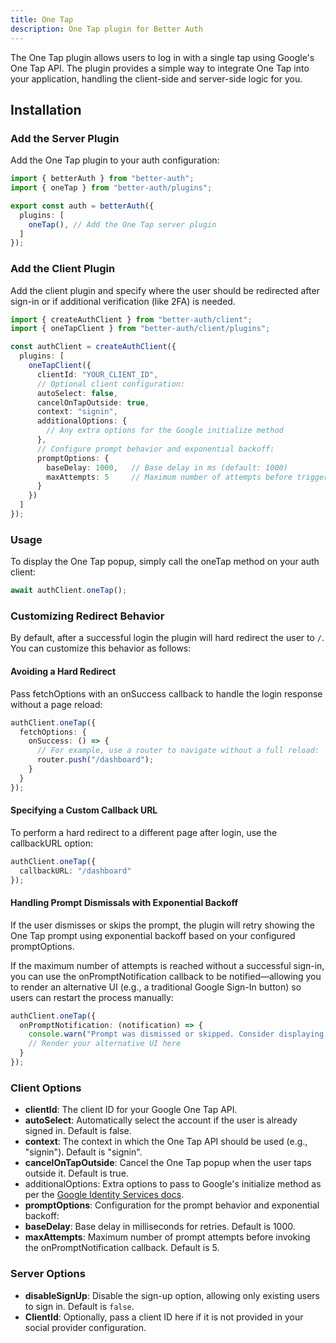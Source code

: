 ```yaml
---
title: One Tap
description: One Tap plugin for Better Auth
---
```


The One Tap plugin allows users to log in with a single tap using Google's One Tap API. The plugin
provides a simple way to integrate One Tap into your application, handling the client-side and server-side logic for you.

## Installation

### Add the Server Plugin

Add the One Tap plugin to your auth configuration:

```ts title="auth.ts"
import { betterAuth } from "better-auth";
import { oneTap } from "better-auth/plugins";

export const auth = betterAuth({
  plugins: [
    oneTap(), // Add the One Tap server plugin
  ]
});
```

### Add the Client Plugin

Add the client plugin and specify where the user should be redirected after sign-in or if additional verification (like 2FA) is needed.


```ts
import { createAuthClient } from "better-auth/client";
import { oneTapClient } from "better-auth/client/plugins";

const authClient = createAuthClient({
  plugins: [
    oneTapClient({
      clientId: "YOUR_CLIENT_ID",
      // Optional client configuration:
      autoSelect: false,
      cancelOnTapOutside: true,
      context: "signin",
      additionalOptions: {
        // Any extra options for the Google initialize method
      },
      // Configure prompt behavior and exponential backoff:
      promptOptions: {
        baseDelay: 1000,   // Base delay in ms (default: 1000)
        maxAttempts: 5     // Maximum number of attempts before triggering onPromptNotification (default: 5)
      }
    })
  ]
});
```

### Usage

To display the One Tap popup, simply call the oneTap method on your auth client:

```ts
await authClient.oneTap();
```

### Customizing Redirect Behavior

By default, after a successful login the plugin will hard redirect the user to `/`. You can customize this behavior as follows:

#### Avoiding a Hard Redirect

Pass fetchOptions with an onSuccess callback to handle the login response without a page reload:

```ts
authClient.oneTap({
  fetchOptions: {
    onSuccess: () => {
      // For example, use a router to navigate without a full reload:
      router.push("/dashboard");
    }
  }
});
```

#### Specifying a Custom Callback URL

To perform a hard redirect to a different page after login, use the callbackURL option:

```ts
authClient.oneTap({
  callbackURL: "/dashboard"
});
```

#### Handling Prompt Dismissals with Exponential Backoff

If the user dismisses or skips the prompt, the plugin will retry showing the One Tap prompt using exponential backoff based on your configured promptOptions.

If the maximum number of attempts is reached without a successful sign-in, you can use the onPromptNotification callback to be notified—allowing you to render an alternative UI (e.g., a traditional Google Sign-In button) so users can restart the process manually:

```ts
authClient.oneTap({
  onPromptNotification: (notification) => {
    console.warn("Prompt was dismissed or skipped. Consider displaying an alternative sign-in option.", notification);
    // Render your alternative UI here
  }
});
```

### Client Options

- **clientId**: The client ID for your Google One Tap API.
- **autoSelect**: Automatically select the account if the user is already signed in. Default is false.
- **context**: The context in which the One Tap API should be used (e.g., "signin"). Default is "signin".
- **cancelOnTapOutside**: Cancel the One Tap popup when the user taps outside it. Default is true.
- additionalOptions: Extra options to pass to Google's initialize method as per the [Google Identity Services docs](https://developers.google.com/identity/gsi/web/reference/js-reference#google.accounts.id.prompt).
- **promptOptions**: Configuration for the prompt behavior and exponential backoff:
- **baseDelay**: Base delay in milliseconds for retries. Default is 1000.
- **maxAttempts**: Maximum number of prompt attempts before invoking the onPromptNotification callback. Default is 5.

### Server Options

- **disableSignUp**:  Disable the sign-up option, allowing only existing users to sign in. Default is `false`.
- **ClientId**: Optionally, pass a client ID here if it is not provided in your social provider configuration.

